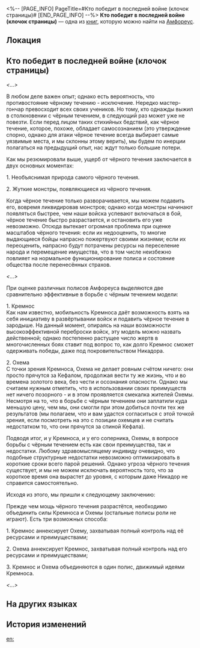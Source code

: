 <%-- [PAGE_INFO]
PageTitle=#Кто победит в последней войне (клочок страницы)#
[END_PAGE_INFO] --%>
{{Дополнить}}
{{Книга Инфобокс
|id           = 462
|partIds      = 190773
|Название     = 
|Изображение  = Предмет Книга Амфореус 1.png
|Мир          = Амфореус
|Томов        = 1
|Автор        = <!--нужно добавить-->
|Описание     = Судя по всему, это страница, вырванная из книги по военному делу древнего Кремноса. На обложке надпись мелким шрифтом: «Если сейчас мы не сможем жить будущим, то в будущем мы станем жить прошлым».
|Том1         = {{tx}}
|Источник1    = {{tx|Отсутствует источник}}
|Персонажи    = 
|Фракции      = 
}}
'''Кто победит в последней войне (клочок страницы)''' — одна из [[Книги|книг]], которую можно найти на [[Амфореус]].

==Локация==
{{Отметка карты|<!--название карты-->|<!--id отметки-->}}

==Кто победит в последней войне (клочок страницы)==
''<...>''

В любом деле важен опыт; однако есть вероятность, что противостояние чёрному течению - исключение. Нередко мастер-гончар превосходит всех своих учеников. Но тому, кто однажды выжил в столкновении с чёрным течением, в следующий раз может уже не повезти. Если перед лицом таких стихийных бедствий, как чёрное течение, которое, похоже, обладает самосознанием (это утверждение спорно, однако для атаки чёрное течение всегда выбирает самые уязвимые места, и мы склонны этому верить), мы будем по инерции полагаться на предыдущий опыт, нас ждут только большие потери.

Как мы резюмировали выше, ущерб от чёрного течения заключается в двух основных моментах:

1. Необъяснимая природа самого чёрного течения.

2. Жуткие монстры, появляющиеся из чёрного течения.

Когда чёрное течение только разворачивается, мы можем подавить его, вовремя ликвидировав монстров; однако когда монстры начинают появляться быстрее, чем наши войска успевают включаться в бой, чёрное течение быстро разрастается, и остановить его уже невозможно. Отсюда вытекает огромная проблема при оценке масштабов чёрного течения: если их недооценить, то многие выдающиеся бойцы напрасно пожертвуют своими жизнями; если их переоценить, напрасно будут потрачены ресурсы на переселение народа и перемещение имущества, что в том числе неизбежно повлияет на нормальное функционирование полиса и состояние общества после перенесённых страхов.

''<...>''

При оценке различных полисов Амфореуса выделяются две сравнительно эффективные в борьбе с чёрным течением модели:

1. Кремнос<br />
Как нам известно, мобильность Кремноса даёт возможность взять на себя инициативу в развёртывании войск и подавить чёрное течение в зародыше. На данный момент, опираясь на наши возможности высокоэффективной переброски войск, эту модель можно назвать действенной; однако постепенно растущее число жертв в многочисленных боях ставит под вопрос то, как долго Кремнос сможет одерживать победы, даже под покровительством Никадора.

2. Охема<br />
С точки зрения Кремноса, Охема не делает ровным счётом ничего: они просто прячутся за Кефалом, продолжая вести ту же жизнь, что и во времена золотого века, без чести и осознания опасности. Однако мы считаем нужным отметить, что в использовании своих преимуществ нет ничего позорного - и в этом проявляется смекалка жителей Охемы. Несмотря на то, что в борьбе с чёрным течением они заплатили куда меньшую цену, чем мы, они смогли при этом добиться почти тех же результатов (мы полагаем, что и вам удастся согласиться с этой точкой зрения, если посмотреть на это с позиции охемцев и не считать недостатком то, что они прячутся за спиной Кефала).

Подводя итог, и у Кремноса, и у его соперника, Охемы, в вопросе борьбы с чёрным течением есть как свои преимущества, так и недостатки. Любому здравомыслящему индивиду очевидно, что подобные структурные недостатки невозможно оптимизировать в короткие сроки всего парой решений. Однако угроза чёрного течения существует, и мы не можем исключать вероятность того, что за короткое время она вырастет до уровня, с которым даже Никадор не справится самостоятельно.

Исходя из этого, мы пришли к следующему заключению:

Прежде чем мощь чёрного течения разрастётся, необходимо объединить силы Кремноса и Охемы (остальные полисы роли не играют). Есть три возможных способа:

1. Кремнос аннексирует Охему, захватывая полный контроль над её ресурсами и преимуществами;

2. Охема аннексирует Кремнос, захватывая полный контроль над его ресурсами и преимуществами;

3. Кремнос и Охема объединяются в один полис, движимый идеями Кремноса.

''<...>''

==На других языках==
{{На других языках
|en   = Who Wins the Last War (Torn Page)
|zhs  = 谁能赢下最后的战争（残页）
|zht  = 誰能贏下最後的戰爭（殘頁）
|ja   = 最終戦争の勝利者は誰か（断片）
|ko   = 마지막 전쟁의 승자는 누구일까(찢어진 페이지)
|es   = Fragmento de «Quien gane la última guerra»
|fr   = Celui qui remporte la dernière guerre (page déchirée)
|ru   = Кто победит в последней войне (клочок страницы)
|th   = ใครจะคว้าชัยในสงครามสุดท้าย (เศษหน้ากระดาษ)
|vi   = Ai Sẽ Thắng Trận Chiến Cuối Cùng (Trang)
|de   = Wer gewinnt den letzten Krieg (Fragment)
|id   = Siapa yang Memenangkan Perang Terakhir (Halaman Rusak)
|pt   = Quem Vencer a Última Guerra (Página Rasgada)
}}

==История изменений==
{{История изменений|3.5}}

[[en:]]